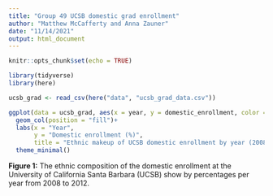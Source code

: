 ```yaml
---
title: "Group 49 UCSB domestic grad enrollment"
author: "Matthew McCafferty and Anna Zauner"
date: "11/14/2021"
output: html_document
---
```


```r
knitr::opts_chunk$set(echo = TRUE)

library(tidyverse)
library(here)

```

```r
ucsb_grad <- read_csv(here("data", "ucsb_grad_data.csv"))
```
```r
ggplot(data = ucsb_grad, aes(x = year, y = domestic_enrollment, color = ethnicity))+
  geom_col(position = "fill")+
  labs(x = "Year",
       y = "Domestic enrollment (%)",
       title = "Ethnic makeup of UCSB domestic enrollment by year (2008-2019)")+
  theme_minimal()
```

**Figure 1:** The ethnic composition of the domestic enrollment at the University of California Santa Barbara (UCSB) show by percentages per year from 2008 to 2012. 

